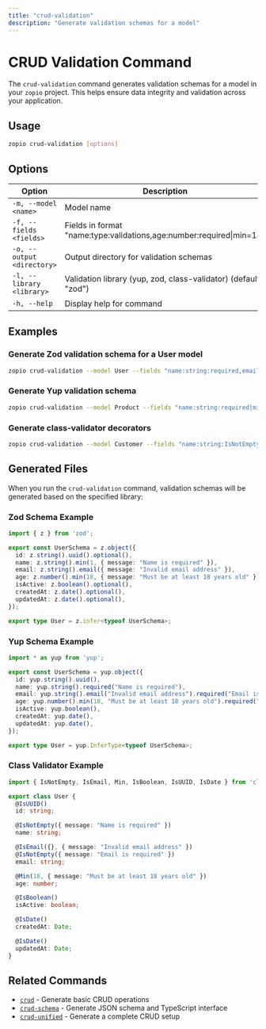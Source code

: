 ```yaml
---
title: "crud-validation"
description: "Generate validation schemas for a model"
---
```


# CRUD Validation Command

The `crud-validation` command generates validation schemas for a model in your `zopio` project. This helps ensure data integrity and validation across your application.

## Usage

```bash
zopio crud-validation [options]
```

## Options

| Option | Description |
| ------ | ----------- |
| `-m, --model <name>` | Model name |
| `-f, --fields <fields>` | Fields in format "name:type:validations,age:number:required\|min=18" |
| `-o, --output <directory>` | Output directory for validation schemas |
| `-l, --library <library>` | Validation library (yup, zod, class-validator) (default: "zod") |
| `-h, --help` | Display help for command |

## Examples

### Generate Zod validation schema for a User model

```bash
zopio crud-validation --model User --fields "name:string:required,email:string:required|email,age:number:min=18,isActive:boolean"
```

### Generate Yup validation schema

```bash
zopio crud-validation --model Product --fields "name:string:required|min=3,price:number:required|min=0,description:string:max=500" --library yup
```

### Generate class-validator decorators

```bash
zopio crud-validation --model Customer --fields "name:string:IsNotEmpty,email:string:IsEmail,phone:string:IsPhoneNumber" --library class-validator
```

## Generated Files

When you run the `crud-validation` command, validation schemas will be generated based on the specified library:

### Zod Schema Example

```typescript
import { z } from 'zod';

export const UserSchema = z.object({
  id: z.string().uuid().optional(),
  name: z.string().min(1, { message: "Name is required" }),
  email: z.string().email({ message: "Invalid email address" }),
  age: z.number().min(18, { message: "Must be at least 18 years old" }),
  isActive: z.boolean().optional(),
  createdAt: z.date().optional(),
  updatedAt: z.date().optional(),
});

export type User = z.infer<typeof UserSchema>;
```

### Yup Schema Example

```typescript
import * as yup from 'yup';

export const UserSchema = yup.object({
  id: yup.string().uuid(),
  name: yup.string().required("Name is required"),
  email: yup.string().email("Invalid email address").required("Email is required"),
  age: yup.number().min(18, "Must be at least 18 years old").required("Age is required"),
  isActive: yup.boolean(),
  createdAt: yup.date(),
  updatedAt: yup.date(),
});

export type User = yup.InferType<typeof UserSchema>;
```

### Class Validator Example

```typescript
import { IsNotEmpty, IsEmail, Min, IsBoolean, IsUUID, IsDate } from 'class-validator';

export class User {
  @IsUUID()
  id: string;

  @IsNotEmpty({ message: "Name is required" })
  name: string;

  @IsEmail({}, { message: "Invalid email address" })
  @IsNotEmpty({ message: "Email is required" })
  email: string;

  @Min(18, { message: "Must be at least 18 years old" })
  age: number;

  @IsBoolean()
  isActive: boolean;

  @IsDate()
  createdAt: Date;

  @IsDate()
  updatedAt: Date;
}
```

## Related Commands

- [`crud`](/cli/01_commands/crud) - Generate basic CRUD operations
- [`crud-schema`](/cli/01_commands/crud-schema) - Generate JSON schema and TypeScript interface
- [`crud-unified`](/cli/01_commands/crud-unified) - Generate a complete CRUD setup
